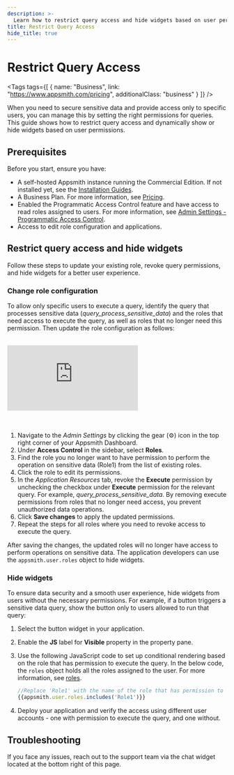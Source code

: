 ```yaml
---
description: >-
  Learn how to restrict query access and hide widgets based on user permissions in Appsmith.
title: Restrict Query Access
hide_title: true
---
```


<!-- vale off -->

<div className="tag-wrapper">
 <h1>Restrict Query Access</h1>

<Tags
tags={[
{ name: "Business", link: "https://www.appsmith.com/pricing", additionalClass: "business" }
]}
/>

</div>

<!-- vale on -->

When you need to secure sensitive data and provide access only to specific users, you can manage this by setting the right permissions for queries. This guide shows how to restrict query access and dynamically show or hide widgets based on user permissions.

## Prerequisites

Before you start, ensure you have:

- A self-hosted Appsmith instance running the Commercial Edition. If not installed yet, see the [Installation Guides](/getting-started/setup/installation-guides).
- A Business Plan. For more information, see [Pricing](https://www.appsmith.com/pricing).
- Enabled the Programmatic Access Control feature and have access to read roles assigned to users. For more information, see [Admin Settings - Programmatic Access Control](/getting-started/setup/instance-configuration).
- Access to edit role configuration and applications.

## Restrict query access and hide widgets

Follow these steps to update your existing role, revoke query permissions, and hide widgets for a better user experience.

### Change role configuration

To allow only specific users to execute a query, identify the query that processes sensitive data (*query_process_sensitive_data*) and the roles that need access to execute the query, as well as roles that no longer need this permission. Then update the role configuration as follows:

<br/>
<div style={{ position: "relative", paddingBottom: "calc(50.520833333333336% + 41px)", height: "0", width: "100%" }}>
<iframe src="https://demo.arcade.software/B0P2DERbKlllmT0BINBJ?embed" frameborder="0" loading="lazy" webkitallowfullscreen mozallowfullscreen allowfullscreen style={{ position: "absolute", top: "0", left: "0", width: "100%", height: "100%", colorScheme: "light" }} title="Appsmith | Create workflow">
</iframe>
</div>
<br/><br/>

1. Navigate to the _Admin Settings_ by clicking the gear (⚙️) icon in the top right corner of your Appsmith Dashboard.
2. Under **Access Control** in the sidebar, select **Roles**.
3. Find the role you no longer want to have permission to perform the operation on sensitive data (Role1) from the list of existing roles.
4. Click the role to edit its permissions.
5. In the _Application Resources_ tab, revoke the **Execute** permission by unchecking the checkbox under **Execute** permission for the relevant query. For example, *query_process_sensitive_data*. By removing execute permissions from roles that no longer need access, you prevent unauthorized data operations.
6. Click **Save changes** to apply the updated permissions.
7. Repeat the steps for all roles where you need to revoke access to execute the query.

After saving the changes, the updated roles will no longer have access to perform operations on sensitive data. The application developers can use the `appsmith.user.roles` object to hide widgets.

### Hide widgets

To ensure data security and a smooth user experience, hide widgets from users without the necessary permissions. For example, if a button triggers a sensitive data query, show the button only to users allowed to run that query:

1. Select the button widget in your application.
2. Enable the **JS** label for **Visible** property in the property pane.
3. Use the following JavaScript code to set up conditional rendering based on the role that has permission to execute the query. In the below code, the `roles` object holds all the roles assigned to the user. For more information, see [roles](/reference/appsmith-framework/context-object#roles-object). 

   ```javascript
   //Replace 'Role1' with the name of the role that has permission to execute the query. 
   {{appsmith.user.roles.includes('Role1')}}
   ```   

4. Deploy your application and verify the access using different user accounts - one with permission to execute the query, and one without.

## Troubleshooting

If you face any issues, reach out to the support team via the chat widget located at the bottom right of this page.
